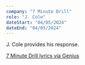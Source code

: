 ```yaml
---
company: "7 Minute Drill"
role: "J. Cole"
dateStart: "04/05/2024"
dateEnd: "04/05/2024"
---
```



J. Cole provides his response.

<YouTube id="https://www.youtube.com/watch?v=F18RQuT3-c0" />

[7 Minute Drill lyrics via Genius](https://genius.com/J-cole-7-minute-drill-lyrics)